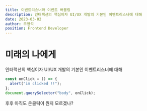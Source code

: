 ```yaml
---
title: 이벤트리스너와 이벤트 버블링
description: 인터랙션의 핵심이자 UI/UX 개발의 기본인 이벤트리스너에 대해
date: 2023-03-02
author: 주영석
position: Frontend Developer 
---
```



# 미래의 나에게

인터랙션의 핵심이자 UI/UX 개발의 기본인 이벤트리스너에 대해

```js
const onClick = () => {
  alert("im clicked !!");
};
document.querySelector("body", onClick);
```

후후 아직도 온클릭이 뭔지 모르겠나?
